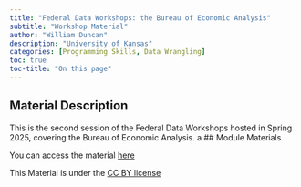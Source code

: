 ```yaml
---
title: "Federal Data Workshops: the Bureau of Economic Analysis"
subtitle: "Workshop Material"
author: "William Duncan"
description: "University of Kansas"
categories: [Programming Skills, Data Wrangling]
toc: true
toc-title: "On this page"
---
```


## Material Description

This is the second session of the Federal Data Workshops hosted in Spring 2025, covering the Bureau of Economic Analysis.
a
## Module Materials

You can access the material [here](https://github.com/KansasData/Module/tree/main/ku_duncan_federal_economic)

This Material is under the [CC BY license](https://creativecommons.org/licenses/by/4.0/)
